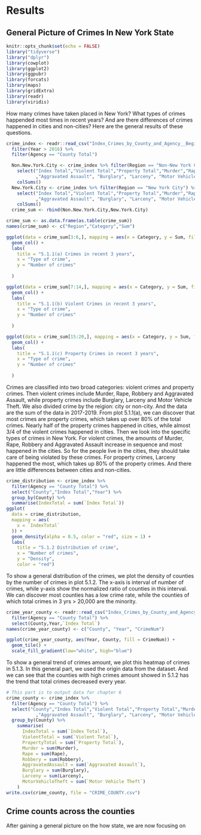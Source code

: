 # Results
## General Picture of Crimes In New York State

```r
knitr::opts_chunk$set(echo = FALSE)
library("tidyverse")
library("dplyr")
library(cowplot)
library(ggplot2)
library(ggpubr)
library(forcats)
library(maps)
library(gridExtra)
library(readr)
library(viridis)

```

How many crimes have taken placed in New York? What types of crimes happended most times in recent years? And are there differences of crimes happened in cities and non-cities? Here are the general results of these questions. 

```r
crime_index <- readr::read_csv("Index_Crimes_by_County_and_Agency__Beginning_1990.csv") %>% 
  filter(Year > 2016) %>% 
  filter(Agency == "County Total")

  Non.New.York.City <- crime_index %>% filter(Region == "Non-New York City") %>%
    select("Index Total","Violent Total","Property Total","Murder","Rape","Robbery"
           ,"Aggravated Assault", "Burglary", "Larceny", "Motor Vehicle Theft") %>%
    colSums()
  New.York.City <- crime_index %>% filter(Region == "New York City") %>% 
    select("Index Total","Violent Total","Property Total","Murder","Rape","Robbery"
           ,"Aggravated Assault", "Burglary", "Larceny", "Motor Vehicle Theft") %>%
    colSums()
  crime_sum <- rbind(Non.New.York.City,New.York.City)

crime_sum <- as.data.frame(as.table(crime_sum))
names(crime_sum) <- c("Region","Category","Sum")

```

```r
ggplot(data = crime_sum[3:6,], mapping = aes(x = Category, y = Sum, fill = Region)) +
  geom_col() +
  labs(
    title = "5.1.1(a) Crimes in recent 3 years",
    x = "Type of crime",
    y = "Number of crimes"
    
  )

ggplot(data = crime_sum[7:14,], mapping = aes(x = Category, y = Sum, fill = Region)) +
  geom_col() +
  labs(
    title = "5.1.1(b) Violent Crimes in recent 3 years",
    x = "Type of crime",
    y = "Number of crimes"
    
  )

ggplot(data = crime_sum[15:20,], mapping = aes(x = Category, y = Sum, fill = Region)) +
  geom_col() +
  labs(
    title = "5.1.1(c) Property Crimes in recent 3 years",
    x = "Type of crime",
    y = "Number of crimes"
    
  )


```

Crimes are classified into two broad categories: violent crimes and property crimes. Then violent crimes include Murder, Rape, Robbery and Aggravated Assault, while property crimes include Burglary, Larceny and Motor Vehicle Theft. We also divided crime by the reigion: city or non-city. And the data are the sum of the data in 2017-2019.
From plot 5.1.1(a), we can discover that most crimes are property crimes, which takes up over 80% of the total crimes. Nearly half of the property crimes happened in cities, while almost 3/4 of the violent crimes happened in cities.
Then we look into the specific types of crimes in New York. For violent crimes, the amounts of Murder, Rape, Robbery and Aggravated Assault increase in sequence and most happened in the cities. So for the people live in the cities, they should take care of being violated by these crimes. For property crimes, Larceny happened the most, which takes up 80% of the property crimes. And there are little differences between cities and non-cities.

```r
crime_distribution <- crime_index %>% 
  filter(Agency == "County Total") %>%
  select("County","Index Total","Year") %>% 
  group_by(County) %>% 
  summarise(IndexTotal = sum(`Index Total`))
ggplot(
  data = crime_distribution,
  mapping = aes(
    x = `IndexTotal`
  )) + 
  geom_density(alpha = 0.5, color = "red", size = 1) +
  labs(
    title = "5.1.2 Distribution of crime",
    x = "Number of crimes",
    y = "Density",
    color = "red")

```

To show a general distribution of the crimes, we plot the density of counties by the number of crimes in plot 5.1.2. The x-axis is interval of number of crimes, while y-axis show the normalized ratio of counties in this interval. We can discover most counties has a low crime rate, while the counties of which total crimes in 3 yrs > 20,000 are the minority.

```r
crime_year_county <- readr::read_csv("Index_Crimes_by_County_and_Agency__Beginning_1990.csv") %>% 
  filter(Agency == "County Total") %>% 
  select(County,Year,`Index Total`)
names(crime_year_county) <- c("County", "Year", "CrimeNum")
```

```r
ggplot(crime_year_county, aes(Year, County, fill = CrimeNum)) +
  geom_tile() +
  scale_fill_gradient(low="white", high="blue")

```

To show a general trend of crimes amount, we plot this heatmap of crimes in 5.1.3. In this general part, we used the origin data from the dataset. And we can see that the counties with high crimes amount showed in 5.1.2 has the trend that total crimes decreased every year. 

```r
# This part is to output data for chapter 6
crime_county <- crime_index %>% 
  filter(Agency == "County Total") %>%
  select("County","Index Total","Violent Total","Property Total","Murder","Rape","Robbery"
           ,"Aggravated Assault", "Burglary", "Larceny", "Motor Vehicle Theft") %>% 
  group_by(County) %>% 
    summarise(
      IndexTotal = sum(`Index Total`),
      ViolentTotal = sum(`Violent Total`),
      PropertyTotal = sum(`Property Total`),
      Murder = sum(Murder),
      Rape = sum(Rape),
      Robbery = sum(Robbery),
      AggravatedAssault = sum(`Aggravated Assault`),
      Burglary = sum(Burglary),
      Larceny = sum(Larceny),
      MotorVehicleTheft = sum(`Motor Vehicle Theft`)
    )
write.csv(crime_county, file = "CRIME_COUNTY.csv")
```

## Crime counts across the counties

After gaining a general picture on the how state, we are now focusing on 





